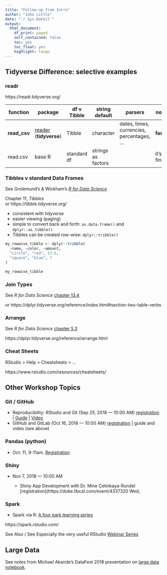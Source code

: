 ```yaml
---
title: "Follow-up from Intro"
author: "John Little"
date: "`r Sys.Date()`"
output:
  html_document:
    df_print: paged
    self_contained: false
    toc: yes
    toc_float: yes
    highlight: tango
---
```


## Tidyverse Difference: selective examples

### readr

https://readr.tidyverse.org/

function | package | df v Tibble | string default | parsers | notes 
--- | -------- | --------- | --- | --- | --- 
**read_csv** | [reader](https://readr.tidyverse.org/index.html) (**tidyverse**) | Tibble | character |  dates, times, currencies, percentages, ...  | **faster** 
read.csv | base R | standard df | strings as factors |  | it's fine.

### Tibbles v standard Data Frames

See Grolemund's & Wickham's [_R for Data Science_](http://r4ds.had.co.nz/)

Chapter 11, _Tibbles_  
or
https://tibble.tidyverse.org/

- consistent with tidyverse
- easier viewing (paging)
- simple to convert back and forth:  `as.data.frame()` and `dplyr::as_tibble()`
- Tibbles can be created row-wise:  `dplyr::tribble()`

```r
my_rowwise_tibble <- dplyr::tribble(
  ~name, ~color, ~amount,
  "circle", "red", 13.6,
  "square", "blue", 7
)

my_rowwise_tibble

```

### Join Types

See _R for Data Science_ [chapter 13.4](http://r4ds.had.co.nz/relational-data.html#mutating-joins)

or https://dplyr.tidyverse.org/reference/index.html#section-two-table-verbs 

### Arrange

See _R for Data Science_ [chapter 5.3](http://r4ds.had.co.nz/transform.html#arrange-rows-with-arrange)

https://dplyr.tidyverse.org/reference/arrange.html

### Cheat Sheets

RStudio > Help > Cheatsheats > ...

https://www.rstudio.com/resources/cheatsheets/ 

## Other Workshop Topics

### Git / GitHub

- Reproducibility: RStudio and Git (Sep 25, 2018 — 10:00 AM) [registration](https://duke.libcal.com/event/4335577) | [Guide](http://rfun.library.duke.edu/git/) | [Video](https://library.capture.duke.edu/Panopto/Pages/Viewer.aspx?id=36b63692-7297-4f97-b1be-19cd57511d95)
- GitHub and GitLab (Oct 16, 2018 — 10:00 AM) [registration](https://duke.libcal.com/event/4335586) | guide and video (see above)

### Pandas (python)

- Oct. 11, 9-11am.  [Registration](https://duke.libcal.com/event/4350042)

### Shiny

- Nov 7, 2018 — 10:00 AM

    - Shiny App Development with Dr. Mine Çetinkaya-Rundel [registration](https://duke.libcal.com/event/4337320
Wed, 

### Spark

- Spark via R:  [A four park learning series](https://resources.rstudio.com/working-with-spark)

https://spark.rstudio.com/ 


See Also / See Especially the very useful RStudio [Webinar Series](https://resources.rstudio.com/webinars)

## Large Data

See notes from Michael Akande's DataFest 2018 presentation on [large data notebook](large_data.html).

